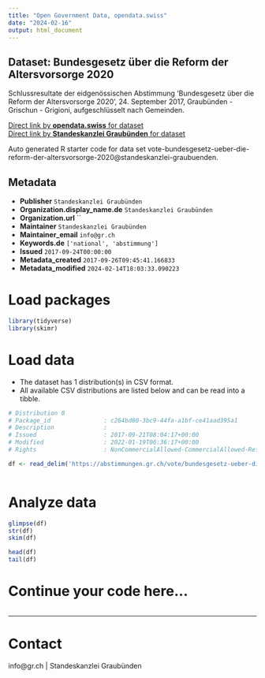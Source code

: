 ```yaml
---
title: "Open Government Data, opendata.swiss"
date: "2024-02-16"
output: html_document
---
```


## Dataset: Bundesgesetz über die Reform der Altersvorsorge 2020

Schlussresultate der eidgenössischen Abstimmung 'Bundesgesetz über die Reform der Altersvorsorge 2020', 24. September 2017, Graubünden - Grischun - Grigioni, aufgeschlüsselt nach Gemeinden.

[Direct link by **opendata.swiss** for dataset](https://opendata.swiss/de/dataset/bundesgesetz-uber-die-reform-der-altersvorsorge-2020)<br>
[Direct link by **Standeskanzlei Graubünden** for dataset](https://abstimmungen.gr.ch/vote/bundesgesetz-ueber-die-reform-der-altersvorsorge-2020/data)

Auto generated R starter code for data set vote-bundesgesetz-ueber-die-reform-der-altersvorsorge-2020@standeskanzlei-graubuenden.

## Metadata

- **Publisher** `Standeskanzlei Graubünden`
- **Organization.display_name.de** `Standeskanzlei Graubünden`
- **Organization.url** ``
- **Maintainer** `Standeskanzlei Graubünden`
- **Maintainer_email** `info@gr.ch`
- **Keywords.de** `['national', 'abstimmung']`
- **Issued** `2017-09-24T00:00:00`
- **Metadata_created** `2017-09-26T09:45:41.166833`
- **Metadata_modified** `2024-02-14T18:03:33.090223`


# Load packages

```r

library(tidyverse)
library(skimr)

```

# Load data

-   The dataset has 1 distribution(s) in CSV format.
-   All available CSV distributions are listed below and can be read into a tibble.

```r

# Distribution 0
# Package_id               : c264bd80-3bc9-44fa-a1bf-ce41aad395a1
# Description              : 
# Issued                   : 2017-09-21T08:04:17+00:00
# Modified                 : 2022-01-19T06:36:17+00:00
# Rights                   : NonCommercialAllowed-CommercialAllowed-ReferenceRequired

df <- read_delim('https://abstimmungen.gr.ch/vote/bundesgesetz-ueber-die-reform-der-altersvorsorge-2020/data-csv')



```

# Analyze data

```r

glimpse(df)
str(df)
skim(df)

head(df)
tail(df)

```

# Continue your code here...

```r

```

------------------------------------------------------------------------

# Contact

info@gr.ch | Standeskanzlei Graubünden
